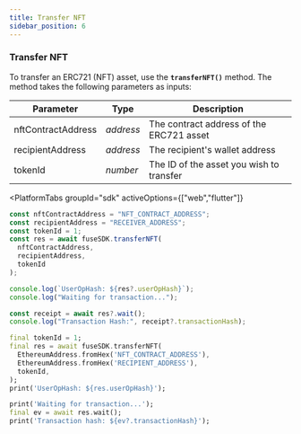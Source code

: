 ```yaml
---
title: Transfer NFT
sidebar_position: 6
---
```



### Transfer NFT

To transfer an ERC721 (NFT) asset, use the **`transferNFT()`** method. The method takes the following parameters as inputs:

| Parameter          | Type      | Description                              |
| ------------------ | --------- | ---------------------------------------- |
| nftContractAddress | _address_ | The contract address of the ERC721 asset |
| recipientAddress   | _address_ | The recipient's wallet address           |
| tokenId            | _number_  | The ID of the asset you wish to transfer |

<PlatformTabs
	groupId="sdk"
	activeOptions={["web","flutter"]}
>
<PlatformTabItem value="web">

```typescript
const nftContractAddress = "NFT_CONTRACT_ADDRESS";
const recipientAddress = "RECEIVER_ADDRESS";
const tokenId = 1;
const res = await fuseSDK.transferNFT(
  nftContractAddress,
  recipientAddress,
  tokenId
);

console.log(`UserOpHash: ${res?.userOpHash}`);
console.log("Waiting for transaction...");

const receipt = await res?.wait();
console.log("Transaction Hash:", receipt?.transactionHash);
```

</PlatformTabItem>

<PlatformTabItem value="flutter">

```dart
final tokenId = 1;
final res = await fuseSDK.transferNFT(
  EthereumAddress.fromHex('NFT_CONTRACT_ADDRESS'),
  EthereumAddress.fromHex('RECIPIENT_ADDRESS'),
  tokenId,
);
print('UserOpHash: ${res.userOpHash}');

print('Waiting for transaction...');
final ev = await res.wait();
print('Transaction hash: ${ev?.transactionHash}');
```

</PlatformTabItem>
</PlatformTabs>
